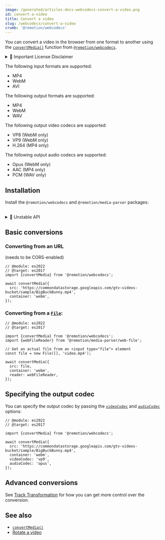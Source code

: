 ```yaml
---
image: /generated/articles-docs-webcodecs-convert-a-video.png
id: convert-a-video
title: Convert a video
slug: /webcodecs/convert-a-video
crumb: '@remotion/webcodecs'
---
```


You can convert a video in the browser from one format to another using the [`convertMedia()`](/docs/convert-media) function from [`@remotion/webcodecs`](/docs/webcodecs).


<details>
  <summary>💼 Important License Disclaimer</summary>
  <LicenseDisclaimer />
</details>

The following input formats are supported:

- MP4
- WebM
- AVI

The following output formats are supported:

- MP4
- WebM
- WAV

The following output video codecs are supported:

- VP8 (WebM only)
- VP9 (WebM only)
- H.264 (MP4 only)

The following output audio codecs are supported:

- Opus (WebM only)
- AAC (MP4 only)
- PCM (WAV only)

## Installation

Install the `@remotion/webcodecs` and `@remotion/media-parser` packages:

<Installation pkg="@remotion/webcodecs @remotion/media-parser" />
<br />
<details>
  <summary>🚧 Unstable API</summary>
  <UnstableDisclaimer />
</details>

## Basic conversions

### Converting from an URL

(needs to be CORS-enabled)

```tsx twoslash title="Converting an MP4 to a WebM"
// @module: es2022
// @target: es2017
import {convertMedia} from '@remotion/webcodecs';

await convertMedia({
  src: 'https://commondatastorage.googleapis.com/gtv-videos-bucket/sample/BigBuckBunny.mp4',
  container: 'webm',
});
```

### Converting from a [`File`](https://developer.mozilla.org/en-US/docs/Web/API/File):

```tsx twoslash title="Converting a file"
// @module: es2022
// @target: es2017

import {convertMedia} from '@remotion/webcodecs';
import {webFileReader} from '@remotion/media-parser/web-file';

// Get an actual file from an <input type="file"> element
const file = new File([], 'video.mp4');

await convertMedia({
  src: file,
  container: 'webm',
  reader: webFileReader,
});
```

## Specifying the output codec

You can specify the output codec by passing the [`videoCodec`](/docs/webcodecs/convert-media#videocodec) and [`audioCodec`](/docs/webcodecs/convert-media#audiocodec) options:

```tsx twoslash title="Converting to VP9"
// @module: es2022
// @target: es2017

import {convertMedia} from '@remotion/webcodecs';

await convertMedia({
  src: 'https://commondatastorage.googleapis.com/gtv-videos-bucket/sample/BigBuckBunny.mp4',
  container: 'webm',
  videoCodec: 'vp9',
  audioCodec: 'opus',
});
```

## Advanced conversions

See [Track Transformation](/docs/webcodecs/track-transformation) for how you can get more control over the conversion.

## See also

- [`convertMedia()`](/docs/convert-media)
- [Rotate a video](/docs/webcodecs/rotate-a-video)

